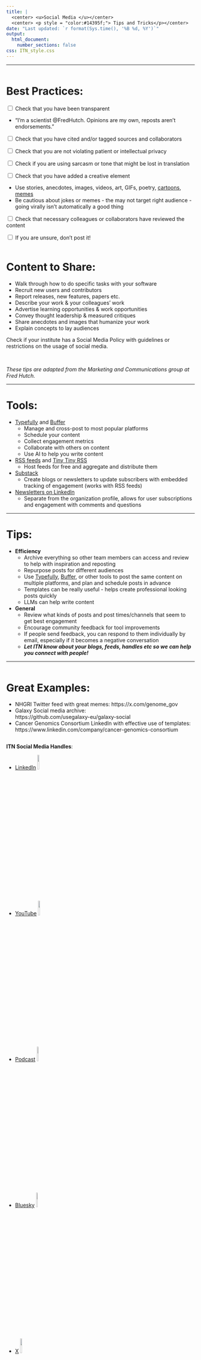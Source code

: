 ```yaml
---
title: |
  <center> <u>Social Media </u></center>
  <center> <p style = "color:#14395f;"> Tips and Tricks</p></center>
date: "Last updated: `r format(Sys.time(), '%B %d, %Y')`"
output:
  html_document:
    number_sections: false
css: ITN_style.css
---
```




<hr>


<div class="row">

<div class="column">

# Best Practices:

<input type="checkbox">  Check that you have been transparent 

  - "I'm a scientist @FredHutch. Opinions are my own, reposts aren't endorsements."

<input type="checkbox">  Check that you have cited and/or tagged sources and collaborators

<input type="checkbox">  Check that you are not violating patient or intellectual privacy

<input type="checkbox">  Check if you are using sarcasm or tone that might be lost in translation

<input type="checkbox">  Check that you have added a creative element

  - Use stories, anecdotes, images, videos, art, GIFs, poetry, [cartoons](https://getavataaars.com/), [memes](https://giphy.com/categories/memes)
  - Be cautious about jokes or memes - the may not target right audience - going virally isn't automatically a good thing

<input type="checkbox">  Check that necessary colleagues or collaborators have reviewed the content

<input type="checkbox">  If you are unsure, don't post it!

</div>


<div class="column">
# Content to Share:
 
- Walk through how to do specific tasks with your software
- Recruit new users and contributors
- Report releases, new features, papers etc.
- Describe your work & your colleagues' work
- Advertise learning opportunities & work opportunities
- Convey thought leadership & measured critiques
- Share anecdotes and images that humanize your work
- Explain concepts to lay audiences

:::warning


Check if your institute has a Social Media Policy with guidelines or restrictions on the usage of social media.

:::
</div>

<br>
_These tips are adapted from the Marketing and Communications group at Fred Hutch._
</div>
<hr>

# Tools:
- [Typefully](https://typefully.com/) and [Buffer](https://buffer.com/)
  - Manage and cross-post to most popular platforms
  - Schedule your content 
  - Collect engagement metrics 
  - Collaborate with others on content
  - Use AI to help you write content
- [RSS feeds](https://rss.com/blog/how-do-rss-feeds-work/) and [Tiny Tiny RSS](https://tt-rss.org/)
  - Host feeds for free and aggregate and distribute them
- [Substack](https://substack.com/about)
  - Create blogs or newsletters to update subscribers with embedded tracking of engagement (works with RSS feeds)
- [Newsletters on LinkedIn](https://www.linkedin.com/help/linkedin/answer/a517925)
  - Separate from the organization profile, allows for user subscriptions and engagement with comments and questions

<hr>

# Tips:

- **Efficiency** 
  - Archive everything so other team members can access and review to help with inspiration and reposting
  - Repurpose posts for different audiences
  - Use [Typefully](https://typefully.com/), [Buffer](https://buffer.com/), or other tools to post the same content on multiple platforms, and plan and schedule posts in advance
  - Templates can be really useful - helps create professional looking posts quickly
  - LLMs can help write content
- **General**
  - Review what kinds of posts and post times/channels that seem to get best engagement
  - Encourage community feedback for tool improvements
  - If people send feedback, you can respond to them individually by email, especially if it becomes a negative conversation
  - ***Let ITN know about your blogs, feeds, handles etc so we can help you connect with people!***

<hr>

<div class="row">

<div class="column">
# Great Examples:

- NHGRI Twitter feed with great memes: 
https://x.com/genome_gov
- Galaxy Social media archive:  
https://github.com/usegalaxy-eu/galaxy-social 
- Cancer Genomics Consortium LinkedIn with effective use of templates:
https://www.linkedin.com/company/cancer-genomics-consortium

</div>

<div class="column">
::: Note
<div class="row">

<div class="column">
**ITN Social Media Handles**:

- [LinkedIn](https://www.linkedin.com/company/itcr-training-network)
<img src="https://www.iconpacks.net/icons/2/free-icon-linkedin-logo-2430.png" width = 10%>
- [YouTube](https://www.youtube.com/@itcrtrainingnetwork2281) <img src="https://www.iconpacks.net/icons/1/free-icon-youtube-141.png" width = 10%>
- [Podcast](https://www.buzzsprout.com/2219246) 
<img src="https://www.iconpacks.net/icons/4/free-icon-radio-waves-14697.png" width = 10%>
- [Bluesky](https://bsky.app/profile/itcrtraining.bsky.social) 
<img src="https://www.iconpacks.net/icons/free-icons-7/free-bluesky-blue-square-logo-icon-24458.png" width = 10%>
- [X](https://twitter.com/itcrtraining)
<img src="https://www.iconpacks.net/icons/free-icons-6/free-icon-twitter-x-logo-black-square-rounded-20852.png" width = 10%>
</div>

<div class="column">
<img src="https://www.iconpacks.net/icons/1/free-icon-computer-1211.png" width = 50%>
</div>
</div>
:::
</div>
</div>
<hr>

<center>
<a href="https://www.itcrtraining.org/">
  <img src="resources/images/ITN_logo.png" width = 30%>
</a>
</center>

<div class = "authors"> **Authors**: This cheatsheet is the product of discussions from the [ITCR OPEN Group](https://www.itcrtraining.org/open) with panelists [Ino de Bruijn](https://www.linkedin.com/in/inodb), 
[Tali Mazor](https://www.linkedin.com/in/talimazor/), and [Jeremy Goecks](https://www.moffitt.org/research-science/researchers/jeremy-goecks/), with additional contributions from other ITCR partcipants including [Obi Griffith](https://oncology.wustl.edu/people/obi-l-griffith-phd/), [Greg Caporaso](https://cap-lab.bio/), [Jeff Leek](https://jtleek.com/), and others. It was summarized by [Carrie Wright](https://www.itcrtraining.org/team) and includes best practices from the Fred Hutch Social Media Group. 
</div>

